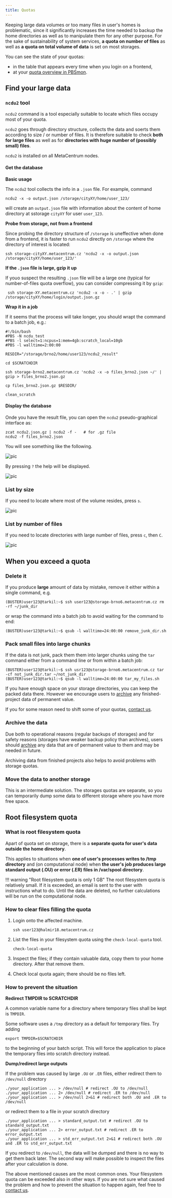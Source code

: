```yaml
---
title: Quotas
---
```

Keeping large data volumes or too many files in user's homes is problematic, since it significantly increases the time needed to backup the home directories as well as to manipulate them for any other purpose. For the sake of sustainability of system services, **a quota on number of files** as well as **a quota on total volume of data** is set on most storages.

You can see the state of your quotas:

- in the table that appears every time when you login on a frontend,
- at your [quota overview in PBSmon](http://metavo.metacentrum.cz/en/myaccount/kvoty).

## Find your large data

### `ncdu2` tool

`ncdu2` command is a tool especially suitable to locate which files occupy most of your quota.

`ncdu2` goes through directory structure, collects the data and soerts them according to size / or number of files. It is therefore suitable to check **both for large files** as well as for **directories with huge number of (possibly small) files**.

`ncdu2` is installed on all MetaCentrum nodes.

#### Get the database 

**Basic usage**

The `ncdu2` tool collects the info in a `.json` file. For example, command

    ncdu2 -x -o output.json /storage/cityXY/home/user_123/

will create an `output.json` file with information about the content of home directory at sstorage `cityXY` for user `user_123`.

**Probe from storage, not from a frontend**

Since probing the directory structure of `/storage` is uneffective when done from a frontend, it is faster to run `ncdu2` directly on `/storage` where the directory of interest is located:

    ssh storage-cityXY.metacentrum.cz 'ncdu2 -x -o output.json /storage/cityXY/home/user_123/'

**If the `.json` file is large, gzip it up**

If youo suspect the resulting `.json` file will be a large one (typical for number-of-files quota overflow), you can consider compressing it by `gzip`:

     ssh storage-XY.metacentrum.cz 'ncdu2 -x -o - .' | gzip /storage/cityXY/home/login/output.json.gz

**Wrap it in a job**

If it seems that the process will take longer, you should wrapt the command to a batch job, e.g.:

```
#!/bin/bash
#PBS -N ncdu_test
#PBS -l select=1:ncpus=1:mem=4gb:scratch_local=10gb
#PBS -l walltime=2:00:00 

RESDIR="/storage/brno2/home/user123/ncdu2_result"

cd $SCRATCHDIR

ssh storage-brno2.metacentrum.cz 'ncdu2 -x -o files_brno2.json ~/' | gzip > files_brno2.json.gz

cp files_brno2.json.gz $RESDIR/

clean_scratch

``` 

#### Display the database

Onde you have the result file, you can open the `ncdu2` pseudo-graphical interface as:

    zcat ncdu2.json.gz | ncdu2 -f -   # for .gz file
    ncdu2 -f files_brno2.json

You will see something like the following. 

![pic](/img/meta/data/ncdu2-default-view.png)

By pressing `?` the help will be displayed.

![pic](/img/meta/data/ncdu2-help.png)

### List by size

If you need to locate where most of the volume resides, press `s`.

![pic](/img/meta/data/ncdu2-list-by-size.png)

### List by number of files

If you need to locate directories with large number of files, press `c`, then `C`.

![pic](/img/meta/data/ncdu2-list-by-nfiles.png)

## When you exceed a quota 

### Delete it

If you produce **large** amount of data by mistake, remove it either within a single command, e.g.

    (BUSTER)user123@tarkil:~$ ssh user123@storage-brno6.metacentrum.cz rm -rf ~/junk_dir

or wrap the command into a batch job to avoid waiting for the command to end:

    (BUSTER)user123@tarkil:~$ qsub -l walltime=24:00:00 remove_junk_dir.sh

### Pack small files into large chunks

If the data is not junk, pack them them into larger chunks using the `tar` command either from a command line or from within a batch job:

    (BUSTER)user123@tarkil:~$ ssh usr123@storage-brno6.metacentrum.cz tar -cf not_junk_dir.tar ~/not_junk_dir
    (BUSTER)user123@tarkil:~$ qsub -l walltime=24:00:00 tar_my_files.sh

If you have enough space on your storage directories, you can keep the packed data there. However we encourage users to [archive](../data/storage-department) any finished-project data of permanent value.

If you for some reason need to shift some of your quotas, [contact us](../support).

### Archive the data

Due both to operational reasons (regular backups of storages) and for safety reasons (storages have weaker backup policy than archives), users should [archive](../data/storage-department) any data that are of permanent value to them and may be needed in future.

Archiving data from finished projects also helps to avoid problems with storage quotas.

### Move the data to another storage

This is an intermediate solution. The storages quotas are separate, so you can temporarily dump some data to different storage where you have more free space.

## Root filesystem quota

### What is root filesystem quota

Apart of quota set on storage, there is a **separate quota for user's data outside the home directory**.

This applies to situations when **one of user's processes writes to /tmp directory** and (on computational node) when **the user's job produces large standard output (.OU) or error (.ER) files in /var/spool directory**.

!!! warning "Root filesystem quota is only 1 GB"
    The root filesystem quota is relatively small. If it is exceeded, an email is sent to the user with instructions what to do. Until the data are deleted, no further calculations will be run on the computational node.

### How to clear files filling the quota

1. Login onto the affected machine.

    `ssh user123@halmir18.metacentrum.cz`

2. List the files in your filesystem quota using the `check-local-quota` tool.

    `check-local-quota`

3. Inspect the files; if they contain valuable data, copy them to your home directory. After that remove them.
4. Check local quota again; there should be no files left.

### How to prevent the situation

**Redirect TMPDIR to SCRATCHDIR**

A common variable name for a directory where temporary files shall be kept is `TMPDIR`.

Some software uses a `/tmp` directory as a default for temporary files. Try adding 

    export TMPDIR=$SCRATCHDIR

to the beginning of your batch script. This will force the application to place the temporary files into scratch directory instead.

**Dump/redirect large outputs**

If the problem was caused by large `.OU` or `.ER` files, either redirect them to `/dev/null` directory

    ./your_application ... > /dev/null # redirect .OU to /dev/null
    ./your_application ... 2> /dev/null # redirect .ER to /dev/null
    ./your_application ... > /dev/null 2>&1 # redirect both .OU and .ER to /dev/null

or redirect them to a file in your scratch directory

    ./your_application ... > standard_output.txt # redirect .OU to standard_output.txt
    ./your_application ... 2> error_output.txt # redirect .ER to error_output.txt
    ./your_application ... > std_err_output.txt 2>&1 # redirect both .OU and .ER to std_err_output.txt

If you redirect to `/dev/null`, the data will be dumped and there is no way to get them back later. The second way will make possible to inspect the files after your calculation is done.

The above mentioned causes are the most common ones. Your filesystem quota can be exceeded also in other ways. If you are not sure what caused the problem and how to prevent the situation to happen again, feel free to [contact us](../support).





